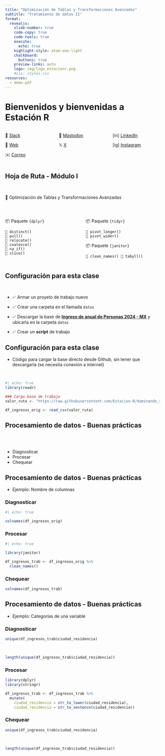 ```yaml
---
title: "Optimización de Tablas y Transformaciones Avanzadas"
subtitle: "Tratamiento de datos II"
format:
  revealjs: 
    slide-number: true
    code-copy: true
    code-tools: true
    execute:
      echo: true
    highlight-style: atom-one-light
    chalkboard: 
      buttons: true
    preview-links: auto
    logo: img/logo_estacionr.png
    #css: styles.css
resources:
  - demo.pdf
---
```



# Bienvenidos y bienvenidas a Estación R

::: columns
::: {.column width="33%"}
💬 [Slack](https://estacion-r.slack.com/archives/C08QB32P8S1)

🔗 [Web](https://estacion-r.com)

✉️ [Correo](mailto:pablotiscornia@estacion-r.com)
:::


::: {.column width="33%"}
🐘 [Mastodon](https://mastodon.social/@pablote)

𝕏 [X](https://twitter.com/estacion_erre)
:::

::: {.column width="33%"}
[in] [LinkedIn](https://www.linkedin.com/company/estacion-r/)

[ig] [Instagram](https://instagram.com/estacion.erre)
:::
:::


## Hoja de Ruta - Módulo I 

<br>

📌  Optimización de Tablas y Transformaciones Avanzadas

<br>

::: columns
::: {.column width="50%"}
📦 Paquete `{dplyr}`

```         
🔧 distinct() 
🔧 pull() 
🔧 relocate()
🔧 coalesce() 
🔧 na_if() 
🔧 slice()
```
:::

::: {.column width="50%"}
📦 Paquete `{tidyr}`

```         
🔧 pivot_longer() 
🔧 pivot_wider() 
```


📦 Paquete `{janitor}`

```         
🔧 clean_names() 🔧 tabyll()  
```
:::
:::



## Configuración para esta clase

<br>

::: incremental
- ✅ Armar un proyeto de trabajo nuevo

- ✅ Crear una carpeta en el llamada `datos`

- ✅ Descargar la base de [**Ingreso de anual de Personas 2024 - MX**](https://github.com/Estacion-R/dominando_r/blob/main/data/base_personas_ingreso_anual_2024.csv) y ubicarla en la carpeta `datos`

- ✅ Crear un **script** de trabajo
:::


## Configuración para esta clase

- Código para cargar la base directo desde Github, sin tener que descargarla (se necesita conexión a internet)

<br>

```r
#| echo: true
library(readr)

### Cargo base de trabajo
valor_ruta <- "https://raw.githubusercontent.com/Estacion-R/dominando_r/main/data/base_personas_ingreso_anual_2024.csv"

df_ingresos_orig <- read_csv(valor_ruta)
```



## Procesamiento de datos - Buenas prácticas {.smaller .scrollable transition="slide"}

<br><br>

::: incremental
-   Diagnosticar
-   Procesar
-   Chequear
:::


## Procesamiento de datos - Buenas prácticas {.smaller .scrollable transition="slide"}

- Ejemplo: Nombre de columnas


::: panel-tabset

### Diagnosticar

```r
#| echo: true

colnames(df_ingresos_orig)
```

### Procesar

```r
#| echo: true

library(janitor)

df_ingresos_trab <- df_ingresos_orig %>% 
  clean_names()
```

### Chequear

```r
colnames(df_ingresos_trab)
```
:::


## Procesamiento de datos - Buenas prácticas {.smaller .scrollable transition="slide"}

- Ejemplo: Categorías de una variable

::: panel-tabset
### Diagnosticar

```r
unique(df_ingresos_trab$ciudad_residencia)
```

<br>

```r
length(unique(df_ingresos_trab$ciudad_residencia))
```

### Procesar

```r
library(dplyr)
library(stringr)

df_ingresos_trab <- df_ingresos_trab %>% 
  mutate(
    ciudad_residencia = str_to_lower(ciudad_residencia),
    ciudad_residencia = str_to_sentence(ciudad_residencia))
```

### Chequear

```r
unique(df_ingresos_trab$ciudad_residencia)
```

<br>

```r
length(unique(df_ingresos_trab$ciudad_residencia))
```
:::

